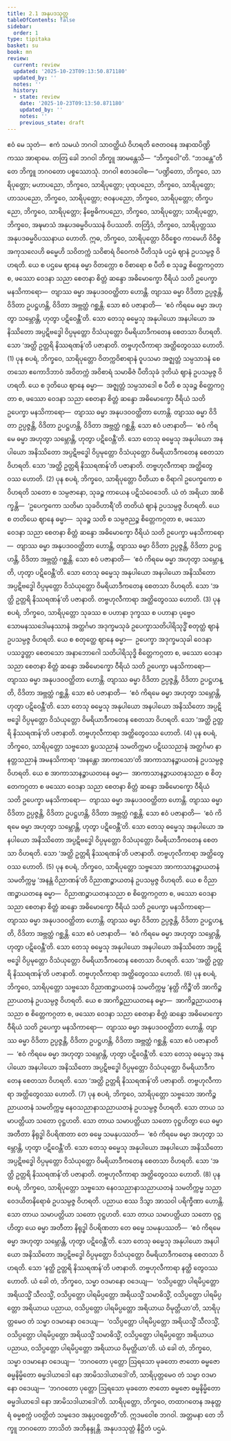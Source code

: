 ```yaml
---
title: 2.1 အနုပဒသုတ္တ
tableOfContents: false
sidebar:
  order: 1
type: tipitaka
basket: su
book: mn
review:
  current: review
  updated: '2025-10-23T09:13:50.871180'
  updated_by: ''
  notes: ''
  history:
  - state: review
    date: '2025-10-23T09:13:50.871180'
    updated_by: ''
    notes: ''
    previous_state: draft
---
```



<ReviewStatus review={frontmatter.review} showDetails={true} />

<HypothesisAnnotation frontmatter={frontmatter} />

<DynamicBreadcrumb />

<Division number="93" book="mn" e="ch" v="24" p="191">

<Paragraph number="243" book="mn">
ဧဝံ မေ သုတံ—  ဧကံ သမယံ ဘဂဝါ သာဝတ္ထိယံ ဝိဟရတိ ဇေတဝနေ အနာထပိဏ္ဍိကဿ အာရာမေ. တတြ ခေါ ဘဂဝါ ဘိက္ခူ အာမန္တေသိ—  “ဘိက္ခဝေါ”တိ. “ဘဒန္တေ”တိ တေ ဘိက္ခူ ဘဂဝတော ပစ္စဿောသုံ. ဘဂဝါ ဧတဒဝေါစ—
</Paragraph>

<Paragraph number="244" book="mn">
“ပဏ္ဍိတော, ဘိက္ခဝေ, သာရိပုတ္တော; မဟာပညော, ဘိက္ခဝေ, သာရိပုတ္တော; ပုထုပညော, ဘိက္ခဝေ, သာရိပုတ္တော; ဟာသပညော, ဘိက္ခဝေ, သာရိပုတ္တော; ဇဝနပညော, ဘိက္ခဝေ, သာရိပုတ္တော; တိက္ခပညော, ဘိက္ခဝေ, သာရိပုတ္တော; နိဗ္ဗေဓိကပညော, ဘိက္ခဝေ, သာရိပုတ္တော; သာရိပုတ္တော, ဘိက္ခဝေ, အဍ္ဎမာသံ အနုပဒဓမ္မဝိပဿနံ ဝိပဿတိ. တတြိဒံ, ဘိက္ခဝေ, သာရိပုတ္တဿ အနုပဒဓမ္မဝိပဿနာယ ဟောတိ.
</Paragraph>

</Division>
<Division number="94" book="mn" e="ch" v="24" p="192">

<Paragraph number="245" book="mn">
ဣဓ, ဘိက္ခဝေ, သာရိပုတ္တော ဝိဝိစ္စေဝ ကာမေဟိ ဝိဝိစ္စ အကုသလေဟိ ဓမ္မေဟိ သဝိတက္ကံ သဝိစာရံ ဝိဝေကဇံ ပီတိသုခံ ပဌမံ ဈာနံ ဥပသမ္ပဇ္ဇ ဝိဟရတိ. ယေ စ ပဌမေ ဈာနေ ဓမ္မာ ဝိတက္ကော စ ဝိစာရော စ ပီတိ စ သုခဉ္စ စိတ္တေကဂ္ဂတာ စ, ဖဿော ဝေဒနာ သညာ စေတနာ စိတ္တံ ဆန္ဒော အဓိမောက္ခော ဝီရိယံ သတိ ဥပေက္ခာ မနသိကာရော—  တျာဿ ဓမ္မာ အနုပဒဝဝတ္ထိတာ ဟောန္တိ. တျာဿ ဓမ္မာ ဝိဒိတာ ဥပ္ပဇ္ဇန္တိ, ဝိဒိတာ ဥပဋ္ဌဟန္တိ, ဝိဒိတာ အဗ္ဘတ္ထံ ဂစ္ဆန္တိ. သော ဧဝံ ပဇာနာတိ—  ‘ဧဝံ ကိရမေ ဓမ္မာ အဟုတွာ သမ္ဘောန္တိ, ဟုတွာ ပဋိဝေန္တီ’တိ. သော တေသု ဓမ္မေသု အနုပါယော အနပါယော အနိဿိတော အပ္ပဋိဗဒ္ဓေါ ဝိပ္ပမုတ္တော ဝိသံယုတ္တော ဝိမရိယာဒီကတေန စေတသာ ဝိဟရတိ. သော ‘အတ္ထိ ဥတ္တရိ နိဿရဏန်’တိ ပဇာနာတိ. တဗ္ဗဟုလီကာရာ အတ္ထိတွေဝဿ ဟောတိ. (1)
</Paragraph>

<Paragraph number="246" book="mn">
ပုန စပရံ, ဘိက္ခဝေ, သာရိပုတ္တော ဝိတက္ကဝိစာရာနံ ဝူပသမာ အဇ္ဈတ္တံ သမ္ပသာဒနံ စေတသော ဧကောဒိဘာဝံ အဝိတက္ကံ အဝိစာရံ သမာဓိဇံ ပီတိသုခံ ဒုတိယံ ဈာနံ ဥပသမ္ပဇ္ဇ ဝိဟရတိ. ယေ စ ဒုတိယေ ဈာနေ ဓမ္မာ—  အဇ္ဈတ္တံ သမ္ပသာဒေါ စ ပီတိ စ သုခဉ္စ စိတ္တေကဂ္ဂတာ စ, ဖဿော ဝေဒနာ သညာ စေတနာ စိတ္တံ ဆန္ဒော အဓိမောက္ခော ဝီရိယံ သတိ ဥပေက္ခာ မနသိကာရော—  တျာဿ ဓမ္မာ အနုပဒဝဝတ္ထိတာ ဟောန္တိ. တျာဿ ဓမ္မာ ဝိဒိတာ ဥပ္ပဇ္ဇန္တိ, ဝိဒိတာ ဥပဋ္ဌဟန္တိ, ဝိဒိတာ အဗ္ဘတ္ထံ ဂစ္ဆန္တိ. သော ဧဝံ ပဇာနာတိ—  ‘ဧဝံ ကိရမေ ဓမ္မာ အဟုတွာ သမ္ဘောန္တိ, ဟုတွာ ပဋိဝေန္တီ’တိ. သော တေသု ဓမ္မေသု အနုပါယော အနပါယော အနိဿိတော အပ္ပဋိဗဒ္ဓေါ ဝိပ္ပမုတ္တော ဝိသံယုတ္တော ဝိမရိယာဒီကတေန စေတသာ ဝိဟရတိ. သော ‘အတ္ထိ ဥတ္တရိ နိဿရဏန်’တိ ပဇာနာတိ. တဗ္ဗဟုလီကာရာ အတ္ထိတွေဝဿ ဟောတိ. (2)
</Paragraph>

<Paragraph number="247" book="mn">
ပုန စပရံ, ဘိက္ခဝေ, သာရိပုတ္တော ပီတိယာ စ ဝိရာဂါ ဥပေက္ခကော စ ဝိဟရတိ သတော စ သမ္ပဇာနော, သုခဉ္စ ကာယေန ပဋိသံဝေဒေတိ. ယံ တံ အရိယာ အာစိက္ခန္တိ—  ‘ဥပေက္ခကော သတိမာ သုခဝိဟာရီ’တိ တတိယံ ဈာနံ ဥပသမ္ပဇ္ဇ ဝိဟရတိ. ယေ စ တတိယေ ဈာနေ ဓမ္မာ—  သုခဉ္စ သတိ စ သမ္ပဇညဉ္စ စိတ္တေကဂ္ဂတာ စ, ဖဿော ဝေဒနာ သညာ စေတနာ စိတ္တံ ဆန္ဒော အဓိမောက္ခော ဝီရိယံ သတိ ဥပေက္ခာ မနသိကာရော—  တျာဿ ဓမ္မာ အနုပဒဝဝတ္ထိတာ ဟောန္တိ, တျာဿ ဓမ္မာ ဝိဒိတာ ဥပ္ပဇ္ဇန္တိ, ဝိဒိတာ ဥပဋ္ဌဟန္တိ, ဝိဒိတာ အဗ္ဘတ္ထံ ဂစ္ဆန္တိ. သော ဧဝံ ပဇာနာတိ—  ‘ဧဝံ ကိရမေ ဓမ္မာ အဟုတွာ သမ္ဘောန္တိ, ဟုတွာ ပဋိဝေန္တီ’တိ. သော တေသု ဓမ္မေသု အနုပါယော အနပါယော အနိဿိတော အပ္ပဋိဗဒ္ဓေါ ဝိပ္ပမုတ္တော ဝိသံယုတ္တော ဝိမရိယာဒီကတေန စေတသာ ဝိဟရတိ. သော ‘အတ္ထိ ဥတ္တရိ နိဿရဏန်’တိ ပဇာနာတိ. တဗ္ဗဟုလီကာရာ အတ္ထိတွေဝဿ ဟောတိ. (3)
</Paragraph>

<Paragraph number="248" book="mn">
ပုန စပရံ, ဘိက္ခဝေ, သာရိပုတ္တော သုခဿ စ ပဟာနာ ဒုက္ခဿ စ ပဟာနာ ပုဗ္ဗေဝ သောမနဿဒေါမနဿာနံ အတ္ထင်္ဂမာ အဒုက္ခမသုခံ ဥပေက္ခာသတိပါရိသုဒ္ဓိံ စတုတ္ထံ ဈာနံ ဥပသမ္ပဇ္ဇ ဝိဟရတိ. ယေ စ စတုတ္ထေ ဈာနေ ဓမ္မာ—  ဥပေက္ခာ အဒုက္ခမသုခါ ဝေဒနာ ပဿဒ္ဓတ္တာ စေတသော အနာဘောဂေါ သတိပါရိသုဒ္ဓိ စိတ္တေကဂ္ဂတာ စ, ဖဿော ဝေဒနာ သညာ စေတနာ စိတ္တံ ဆန္ဒော အဓိမောက္ခော ဝီရိယံ သတိ ဥပေက္ခာ မနသိကာရော—  တျာဿ ဓမ္မာ အနုပဒဝဝတ္ထိတာ ဟောန္တိ. တျာဿ ဓမ္မာ ဝိဒိတာ ဥပ္ပဇ္ဇန္တိ, ဝိဒိတာ ဥပဋ္ဌဟန္တိ, ဝိဒိတာ အဗ္ဘတ္ထံ ဂစ္ဆန္တိ. သော ဧဝံ ပဇာနာတိ—  ‘ဧဝံ ကိရမေ ဓမ္မာ အဟုတွာ သမ္ဘောန္တိ, ဟုတွာ ပဋိဝေန္တီ’တိ. သော တေသု ဓမ္မေသု အနုပါယော အနပါယော အနိဿိတော အပ္ပဋိဗဒ္ဓေါ ဝိပ္ပမုတ္တော ဝိသံယုတ္တော ဝိမရိယာဒီကတေန စေတသာ ဝိဟရတိ. သော ‘အတ္ထိ ဥတ္တရိ နိဿရဏန်’တိ ပဇာနာတိ. တဗ္ဗဟုလီကာရာ အတ္ထိတွေဝဿ ဟောတိ. (4)
</Paragraph>

<Paragraph number="249" book="mn">
ပုန စပရံ, ဘိက္ခဝေ, သာရိပုတ္တော သဗ္ဗသော ရူပသညာနံ သမတိက္ကမာ ပဋိဃသညာနံ အတ္ထင်္ဂမာ နာနတ္တသညာနံ အမနသိကာရာ ‘အနန္တော အာကာသော’တိ အာကာသာနဉ္စာယတနံ ဥပသမ္ပဇ္ဇ ဝိဟရတိ. ယေ စ အာကာသာနဉ္စာယတနေ ဓမ္မာ—  အာကာသာနဉ္စာယတနသညာ စ စိတ္တေကဂ္ဂတာ စ ဖဿော ဝေဒနာ သညာ စေတနာ စိတ္တံ ဆန္ဒော အဓိမောက္ခော ဝီရိယံ သတိ ဥပေက္ခာ မနသိကာရော—  တျာဿ ဓမ္မာ အနုပဒဝဝတ္ထိတာ ဟောန္တိ. တျာဿ ဓမ္မာ ဝိဒိတာ ဥပ္ပဇ္ဇန္တိ, ဝိဒိတာ ဥပဋ္ဌဟန္တိ, ဝိဒိတာ အဗ္ဘတ္ထံ ဂစ္ဆန္တိ. သော ဧဝံ ပဇာနာတိ—  ‘ဧဝံ ကိရမေ ဓမ္မာ အဟုတွာ သမ္ဘောန္တိ, ဟုတွာ ပဋိဝေန္တီ’တိ. သော တေသု ဓမ္မေသု အနုပါယော အနပါယော အနိဿိတော အပ္ပဋိဗဒ္ဓေါ ဝိပ္ပမုတ္တော ဝိသံယုတ္တော ဝိမရိယာဒီကတေန စေတသာ ဝိဟရတိ. သော ‘အတ္ထိ ဥတ္တရိ နိဿရဏန်’တိ ပဇာနာတိ. တဗ္ဗဟုလီကာရာ အတ္ထိတွေဝဿ ဟောတိ. (5)
</Paragraph>

<Paragraph number="250" book="mn">
ပုန စပရံ, ဘိက္ခဝေ, သာရိပုတ္တော သဗ္ဗသော အာကာသာနဉ္စာယတနံ သမတိက္ကမ္မ ‘အနန္တံ ဝိညာဏန်’တိ ဝိညာဏဉ္စာယတနံ ဥပသမ္ပဇ္ဇ ဝိဟရတိ. ယေ စ ဝိညာဏဉ္စာယတနေ ဓမ္မာ—  ဝိညာဏဉ္စာယတနသညာ စ စိတ္တေကဂ္ဂတာ စ, ဖဿော ဝေဒနာ သညာ စေတနာ စိတ္တံ ဆန္ဒော အဓိမောက္ခော ဝီရိယံ သတိ ဥပေက္ခာ မနသိကာရော—  တျာဿ ဓမ္မာ အနုပဒဝဝတ္ထိတာ ဟောန္တိ. တျာဿ ဓမ္မာ ဝိဒိတာ ဥပ္ပဇ္ဇန္တိ, ဝိဒိတာ ဥပဋ္ဌဟန္တိ, ဝိဒိတာ အဗ္ဘတ္ထံ ဂစ္ဆန္တိ. သော ဧဝံ ပဇာနာတိ—  ‘ဧဝံ ကိရမေ ဓမ္မာ အဟုတွာ သမ္ဘောန္တိ, ဟုတွာ ပဋိဝေန္တီ’တိ. သော တေသု ဓမ္မေသု အနုပါယော အနပါယော အနိဿိတော အပ္ပဋိဗဒ္ဓေါ ဝိပ္ပမုတ္တော ဝိသံယုတ္တော ဝိမရိယာဒီကတေန စေတသာ ဝိဟရတိ. သော ‘အတ္ထိ ဥတ္တရိ နိဿရဏန်’တိ ပဇာနာတိ. တဗ္ဗဟုလီကာရာ အတ္ထိတွေဝဿ ဟောတိ. (6)
</Paragraph>

<Paragraph number="251" book="mn">
ပုန စပရံ, ဘိက္ခဝေ, သာရိပုတ္တော သဗ္ဗသော ဝိညာဏဉ္စာယတနံ သမတိက္ကမ္မ ‘နတ္ထိ ကိဉ္စီ’တိ အာကိဉ္စညာယတနံ ဥပသမ္ပဇ္ဇ ဝိဟရတိ. ယေ စ အာကိဉ္စညာယတနေ ဓမ္မာ—  အာကိဉ္စညာယတနသညာ စ စိတ္တေကဂ္ဂတာ စ, ဖဿော ဝေဒနာ သညာ စေတနာ စိတ္တံ ဆန္ဒော အဓိမောက္ခော ဝီရိယံ သတိ ဥပေက္ခာ မနသိကာရော—  တျာဿ ဓမ္မာ အနုပဒဝဝတ္ထိတာ ဟောန္တိ. တျာဿ ဓမ္မာ ဝိဒိတာ ဥပ္ပဇ္ဇန္တိ, ဝိဒိတာ ဥပဋ္ဌဟန္တိ, ဝိဒိတာ အဗ္ဘတ္ထံ ဂစ္ဆန္တိ. သော ဧဝံ ပဇာနာတိ—  ‘ဧဝံ ကိရမေ ဓမ္မာ အဟုတွာ သမ္ဘောန္တိ, ဟုတွာ ပဋိဝေန္တီ’တိ. သော တေသု ဓမ္မေသု အနုပါယော အနပါယော အနိဿိတော အပ္ပဋိဗဒ္ဓေါ ဝိပ္ပမုတ္တော ဝိသံယုတ္တော ဝိမရိယာဒီကတေန စေတသာ ဝိဟရတိ. သော ‘အတ္ထိ ဥတ္တရိ နိဿရဏန်’တိ ပဇာနာတိ. တဗ္ဗဟုလီကာရာ အတ္ထိတွေဝဿ ဟောတိ. (7)
</Paragraph>

</Division>
<Division number="95" book="mn" e="ch" v="24" p="193">

<Paragraph number="252" book="mn">
ပုန စပရံ, ဘိက္ခဝေ, သာရိပုတ္တော သဗ္ဗသော အာကိဉ္စညာယတနံ သမတိက္ကမ္မ နေဝသညာနာသညာယတနံ ဥပသမ္ပဇ္ဇ ဝိဟရတိ. သော တာယ သမာပတ္တိယာ သတော ဝုဋ္ဌဟတိ. သော တာယ သမာပတ္တိယာ သတော ဝုဋ္ဌဟိတွာ ယေ ဓမ္မာ အတီတာ နိရုဒ္ဓါ ဝိပရိဏတာ တေ ဓမ္မေ သမနုပဿတိ—  ‘ဧဝံ ကိရမေ ဓမ္မာ အဟုတွာ သမ္ဘောန္တိ, ဟုတွာ ပဋိဝေန္တီ’တိ. သော တေသု ဓမ္မေသု အနုပါယော အနပါယော အနိဿိတော အပ္ပဋိဗဒ္ဓေါ ဝိပ္ပမုတ္တော ဝိသံယုတ္တော ဝိမရိယာဒီကတေန စေတသာ ဝိဟရတိ. သော ‘အတ္ထိ ဥတ္တရိ နိဿရဏန်’တိ ပဇာနာတိ. တဗ္ဗဟုလီကာရာ အတ္ထိတွေဝဿ ဟောတိ. (8)
</Paragraph>

</Division>
<Division number="96" book="mn" e="ch" v="24" p="194">

<Paragraph number="253" book="mn">
ပုန စပရံ, ဘိက္ခဝေ, သာရိပုတ္တော သဗ္ဗသော နေဝသညာနာသညာယတနံ သမတိက္ကမ္မ သညာဝေဒယိတနိရောဓံ ဥပသမ္ပဇ္ဇ ဝိဟရတိ. ပညာယ စဿ ဒိသွာ အာသဝါ ပရိက္ခီဏာ ဟောန္တိ. သော တာယ သမာပတ္တိယာ သတော ဝုဋ္ဌဟတိ. သော တာယ သမာပတ္တိယာ သတော ဝုဋ္ဌဟိတွာ ယေ ဓမ္မာ အတီတာ နိရုဒ္ဓါ ဝိပရိဏတာ တေ ဓမ္မေ သမနုပဿတိ—  ‘ဧဝံ ကိရမေ ဓမ္မာ အဟုတွာ သမ္ဘောန္တိ, ဟုတွာ ပဋိဝေန္တီ’တိ. သော တေသု ဓမ္မေသု အနုပါယော အနပါယော အနိဿိတော အပ္ပဋိဗဒ္ဓေါ ဝိပ္ပမုတ္တော ဝိသံယုတ္တော ဝိမရိယာဒီကတေန စေတသာ ဝိဟရတိ. သော ‘နတ္ထိ ဥတ္တရိ နိဿရဏန်’တိ ပဇာနာတိ. တဗ္ဗဟုလီကာရာ နတ္ထိ တွေဝဿ ဟောတိ.
</Paragraph>

</Division>
<Division number="97" book="mn" e="ch" v="24" p="196">

<Paragraph number="254" book="mn">
ယံ ခေါ တံ, ဘိက္ခဝေ, သမ္မာ ဝဒမာနော ဝဒေယျ—  ‘ဝသိပ္ပတ္တော ပါရမိပ္ပတ္တော အရိယသ္မိံ သီလသ္မိံ, ဝသိပ္ပတ္တော ပါရမိပ္ပတ္တော အရိယသ္မိံ သမာဓိသ္မိံ, ဝသိပ္ပတ္တော ပါရမိပ္ပတ္တော အရိယာယ ပညာယ, ဝသိပ္ပတ္တော ပါရမိပ္ပတ္တော အရိယာယ ဝိမုတ္တိယာ’တိ, သာရိပုတ္တမေဝ တံ သမ္မာ ဝဒမာနော ဝဒေယျ—  ‘ဝသိပ္ပတ္တော ပါရမိပ္ပတ္တော အရိယသ္မိံ သီလသ္မိံ, ဝသိပ္ပတ္တော ပါရမိပ္ပတ္တော အရိယသ္မိံ သမာဓိသ္မိံ, ဝသိပ္ပတ္တော ပါရမိပ္ပတ္တော အရိယာယ ပညာယ, ဝသိပ္ပတ္တော ပါရမိပ္ပတ္တော အရိယာယ ဝိမုတ္တိယာ’တိ. ယံ ခေါ တံ, ဘိက္ခဝေ, သမ္မာ ဝဒမာနော ဝဒေယျ—  ‘ဘဂဝတော ပုတ္တော ဩရသော မုခတော ဇာတော ဓမ္မဇော ဓမ္မနိမ္မိတော ဓမ္မဒါယာဒေါ နော အာမိသဒါယာဒေါ’တိ, သာရိပုတ္တမေဝ တံ သမ္မာ ဝဒမာနော ဝဒေယျ—  ‘ဘဂဝတော ပုတ္တော ဩရသော မုခတော ဇာတော ဓမ္မဇော ဓမ္မနိမ္မိတော ဓမ္မဒါယာဒေါ နော အာမိသဒါယာဒေါ’တိ. သာရိပုတ္တော, ဘိက္ခဝေ, တထာဂတေန အနုတ္တရံ ဓမ္မစက္ကံ ပဝတ္တိတံ သမ္မဒေဝ အနုပ္ပဝတ္တေတီ”တိ.
</Paragraph>

<Paragraph number="255" book="mn">
ဣဒမဝေါစ ဘဂဝါ. အတ္တမနာ တေ ဘိက္ခူ ဘဂဝတော ဘာသိတံ အဘိနန္ဒုန္တိ.

</Paragraph>
</Division>

<Paragraph number="256" type="center" book="mn">
အနုပဒသုတ္တံ နိဋ္ဌိတံ ပဌမံ.
</Paragraph>